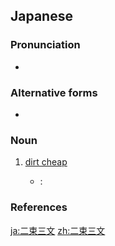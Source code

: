 ==Japanese==
{{ja-kanjitab|に|そく|さん|もん|yomi=on}}

===Pronunciation===
* {{ja-pron|にそくさんもん|y=o|acc=4|dev=3|acc_ref=NHK}}

===Alternative forms===
* {{l/ja|二足三文}}

===Noun===
{{ja-noun|にそくさんもん}}

# [[dirt cheap]]
#* {{RQ:Botchan}}:
#*: {{ja-usex|道具屋を呼んで来て、先祖代々の瓦落多を'''二束三文'''に売った。|どうぐや を よんで きて、 せんぞだいだい の がらくた を '''にそくさんもん''' に うった。|he sent for a second-hand dealer and sold for a song all the bric-a-bric which had been handed down from ages ago in our family.}}

===References===
<references/>

[[ja:二束三文]]
[[zh:二束三文]]
